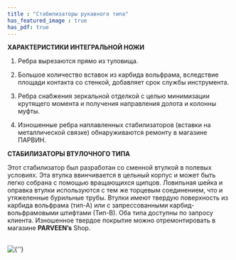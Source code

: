 ```yaml
---
title : "Стабилизаторы рукавного типа"
has_featured_image : true
has_pdf: true
---
```


**ХАРАКТЕРИСТИКИ ИНТЕГРАЛЬНОЙ НОЖИ**

1. Ребра вырезаются прямо из туловища.

2. Большое количество вставок из карбида вольфрама, вследствие площади контакта со стенкой, добавляет срок службы инструмента.

3. Ребра снабжения зеркальной отделкой с целью минимизации крутящего момента и получения направления долота и колонны муфты.

4. Изношенные ребра наплавленных стабилизаторов (вставки на металлической связке) обнаруживаются ремонту в магазине ПАРВИН.

**СТАБИЛИЗАТОРЫ ВТУЛОЧНОГО ТИПА**

Этот стабилизатор был разработан со сменной втулкой в полевых условиях. Эта втулка ввинчивается в цельный корпус и может быть легко собрана с помощью вращающихся щипцов. Ловильная шейка и оправка втулки используются с тем же торцевым соединением, что и утяжеленные бурильные трубы. Втулки имеют твердую поверхность из карбида вольфрама (тип-А) или с запрессованными карбид-вольфрамовыми штифтами (Тип-В). Оба типа доступны по запросу клиента. Изношенное твердое покрытие можно отремонтировать в магазине **PARVEEN’s** Shop.

<br />
<Image src={image} alt={''} />